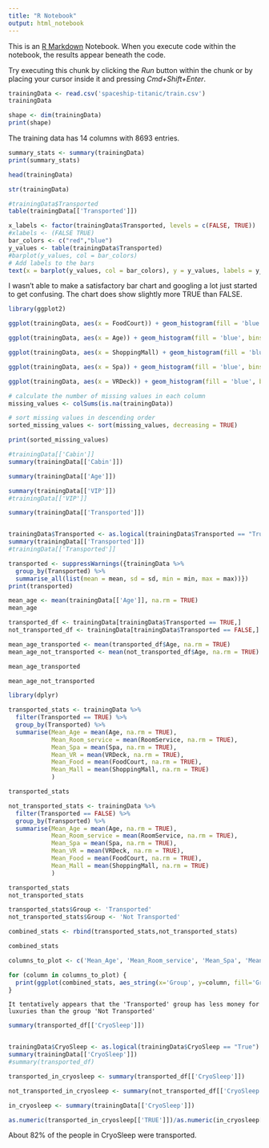 ```yaml
---
title: "R Notebook"
output: html_notebook
---
```


This is an [R Markdown](http://rmarkdown.rstudio.com) Notebook. When you execute code within the notebook, the results appear beneath the code.

Try executing this chunk by clicking the *Run* button within the chunk or by placing your cursor inside it and pressing *Cmd+Shift+Enter*.

```r
trainingData <- read.csv('spaceship-titanic/train.csv')
trainingData
```

```r
shape <- dim(trainingData)
print(shape)
```

The training data has 14 columns with 8693 entries.

```r
summary_stats <- summary(trainingData)
print(summary_stats)
```

```r
head(trainingData)
```

```r
str(trainingData)
```

```r
#trainingData$Transported
table(trainingData[['Transported']])
```

```r
x_labels <- factor(trainingData$Transported, levels = c(FALSE, TRUE))
#xlabels <- (FALSE TRUE)
bar_colors <- c("red","blue")
y_values <- table(trainingData$Transported)
#barplot(y_values, col = bar_colors)
# Add labels to the bars
text(x = barplot(y_values, col = bar_colors), y = y_values, labels = y_values, pos = 3, cex = 0.8)
```

I wasn't able to make a satisfactory bar chart and googling a lot just started to get confusing. The chart does show slightly more TRUE than FALSE.

```r
library(ggplot2)


```

```r
ggplot(trainingData, aes(x = FoodCourt)) + geom_histogram(fill = 'blue', bins = 50)
```

```r
ggplot(trainingData, aes(x = Age)) + geom_histogram(fill = 'blue', bins = 50)
```

```r
ggplot(trainingData, aes(x = ShoppingMall) + geom_histogram(fill = 'blue', bins = 50)
```

```r
ggplot(trainingData, aes(x = Spa)) + geom_histogram(fill = 'blue', bins = 50)
```

```r
ggplot(trainingData, aes(x = VRDeck)) + geom_histogram(fill = 'blue', bins = 50)
```

```r
# calculate the number of missing values in each column
missing_values <- colSums(is.na(trainingData))

# sort missing values in descending order
sorted_missing_values <- sort(missing_values, decreasing = TRUE)

print(sorted_missing_values)
```

```r
#trainingData[['Cabin']]
summary(trainingData[['Cabin']])
```

```r
summary(trainingData[['Age']])
```

```r
summary(trainingData[['VIP']])
#trainingData[['VIP']]
```

```r
summary(trainingData[['Transported']])
```

```Transported
```

```r
trainingData$Transported <- as.logical(trainingData$Transported == "True")
summary(trainingData[['Transported']])
#trainingData[['Transported']]
```

```r
transported <- suppressWarnings({trainingData %>%
  group_by(Transported) %>%
  summarise_all(list(mean = mean, sd = sd, min = min, max = max))})
print(transported)
```

```r
mean_age <- mean(trainingData[['Age']], na.rm = TRUE)
mean_age
```

```r
transported_df <- trainingData[trainingData$Transported == TRUE,]
not_transported_df <- trainingData[trainingData$Transported == FALSE,]
```

```r
mean_age_transported <- mean(transported_df$Age, na.rm = TRUE)
mean_age_not_transported <- mean(not_transported_df$Age, na.rm = TRUE)
```

```r
mean_age_transported
```

```r
mean_age_not_transported
```

```r
library(dplyr)

transported_stats <- trainingData %>%
  filter(Transported == TRUE) %>%
  group_by(Transported) %>%
  summarise(Mean_Age = mean(Age, na.rm = TRUE),
            Mean_Room_service = mean(RoomService, na.rm = TRUE),
            Mean_Spa = mean(Spa, na.rm = TRUE),
            Mean_VR = mean(VRDeck, na.rm = TRUE),
            Mean_Food = mean(FoodCourt, na.rm = TRUE),
            Mean_Mall = mean(ShoppingMall, na.rm = TRUE)
            )
```

```r
transported_stats
```

```r
not_transported_stats <- trainingData %>%
  filter(Transported == FALSE) %>%
  group_by(Transported) %>%
  summarise(Mean_Age = mean(Age, na.rm = TRUE),
            Mean_Room_service = mean(RoomService, na.rm = TRUE),
            Mean_Spa = mean(Spa, na.rm = TRUE),
            Mean_VR = mean(VRDeck, na.rm = TRUE),
            Mean_Food = mean(FoodCourt, na.rm = TRUE),
            Mean_Mall = mean(ShoppingMall, na.rm = TRUE)
            )
```

```r
transported_stats
not_transported_stats
```

```r
transported_stats$Group <- 'Transported'
not_transported_stats$Group <- 'Not Transported'

combined_stats <- rbind(transported_stats,not_transported_stats)

combined_stats
```

```r
columns_to_plot <- c('Mean_Age', 'Mean_Room_service', 'Mean_Spa', 'Mean_VR', 'Mean_Food', 'Mean_Mall')

for (column in columns_to_plot) {
  print(ggplot(combined_stats, aes_string(x='Group', y=column, fill='Group')) + geom_bar(stat='identity', position = 'dodge') + labs(title = paste("Comparison of", column), x="Group", y=column, fill="Group"))
}
```

```There

It tentatively appears that the 'Transported' group has less money for luxuries than the group 'Not Transported' 
```

```r
summary(transported_df[['CryoSleep']])
```

```CryoSleep
```

```r
trainingData$CryoSleep <- as.logical(trainingData$CryoSleep == "True")
summary(trainingData[['CryoSleep']])
#summary(transported_df)
```

```r
transported_in_cryosleep <- summary(transported_df[['CryoSleep']])
```

```r
not_transported_in_cryosleep <- summary(not_transported_df[['CryoSleep']])
```

```r
in_cryosleep <- summary(trainingData[['CryoSleep']])
```

```r
as.numeric(transported_in_cryosleep[['TRUE']])/as.numeric(in_cryosleep[['TRUE']])
```

About 82% of the people in CryoSleep were transported.
